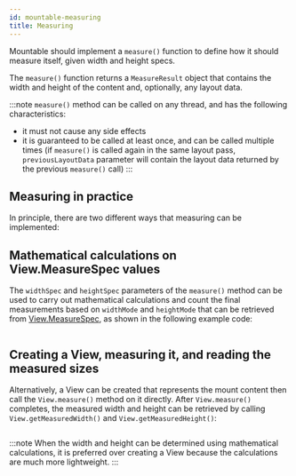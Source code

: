 ```yaml
---
id: mountable-measuring
title: Measuring
---
```


Mountable should implement a `measure()` function to define how it should measure itself, given width and height specs.

The `measure()` function returns a `MeasureResult` object that contains the width and height of the content and, optionally, any layout data.

:::note
`measure()` method can be called on any thread, and has the following characteristics:
- it must not cause any side effects
- it is guaranteed to be called at least once, and can be called multiple times (if `measure()` is called again in the same layout pass, `previousLayoutData` parameter will contain the layout data returned by the previous `measure()` call)
:::

## Measuring in practice

In principle, there are two different ways that measuring can be implemented:

## Mathematical calculations on View.MeasureSpec values

The `widthSpec` and `heightSpec` parameters of the `measure()` method can be used to carry out mathematical calculations and count the final measurements based on `widthMode` and `heightMode` that can be retrieved from [View.MeasureSpec](https://developer.android.com/reference/android/view/View.MeasureSpec), as shown in the following example code:

```kotlin file=sample/src/main/java/com/facebook/samples/litho/kotlin/mountables/bindto/ImageViewComponent.kt start=measure_example_start end=measure_example_end
```

## Creating a View, measuring it, and reading the measured sizes

Alternatively, a View can be created that represents the mount content then call the `View.measure()` method on it directly. After `View.measure()` completes, the measured width and height can be retrieved by calling `View.getMeasuredWidth()` and `View.getMeasuredHeight()`:

```kotlin file=sample/src/main/java/com/facebook/samples/litho/kotlin/mountables/SampleTextInput.kt start=start_measure_with_view_measurement end=end_measure_with_view_measurement
```

:::note
When the width and height can be determined using mathematical calculations, it is preferred over creating a View because the calculations are much more lightweight.
:::
